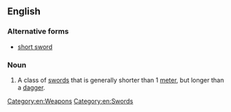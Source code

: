 ==English==

===Alternative forms===
* [[short sword]]

===Noun===
{{en-noun}}
# A class of [[sword]]s that is generally shorter than 1 [[meter]], but longer than a [[dagger]].

[[Category:en:Weapons]]
[[Category:en:Swords]]